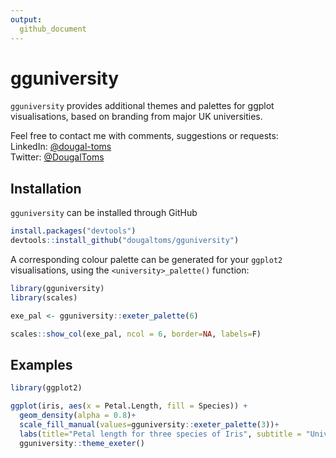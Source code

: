 ```yaml
---
output:
  github_document
---
```


<!-- README.md is generated from README.Rmd. Please edit that file -->

# gguniversity

`gguniversity` provides additional themes and palettes for ggplot visualisations, based on branding from major UK universities. 

Feel free to contact me with comments, suggestions or requests: <br />
LinkedIn: [@dougal-toms](https://www.linkedin.com/in/dougal-toms/)<br />
Twitter: [@DougalToms](https://www.twitter.com/DougalToms)

## Installation

`gguniversity` can be installed through GitHub 
```r
install.packages("devtools")
devtools::install_github("dougaltoms/gguniversity")
```

A corresponding colour palette can be generated for your `ggplot2` visualisations, using the `<university>_palette()` function:

```r
library(gguniversity)
library(scales)

exe_pal <- gguniversity::exeter_palette(6)

scales::show_col(exe_pal, ncol = 6, border=NA, labels=F)
```

## Examples

```r
library(ggplot2)

ggplot(iris, aes(x = Petal.Length, fill = Species)) +
  geom_density(alpha = 0.8)+
  scale_fill_manual(values=gguniversity::exeter_palette(3))+
  labs(title="Petal length for three species of Iris", subtitle = "University of Exeter")+
  gguniversity::theme_exeter()
```
